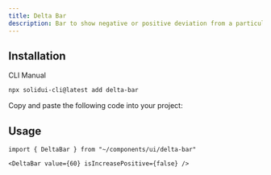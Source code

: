 ```yaml
---
title: Delta Bar
description: Bar to show negative or positive deviation from a particular threshold
---
```


<ComponentPreview name="delta-bar-demo" />

## Installation

<Tabs defaultValue="cli">

<TabsList>
  <TabsTrigger value="cli">CLI</TabsTrigger>
  <TabsTrigger value="manual">Manual</TabsTrigger>
</TabsList>

<TabsContent value="cli">

```bash
npx solidui-cli@latest add delta-bar
```

</TabsContent>

<TabsContent value="manual">

<Step>Copy and paste the following code into your project: </Step>

<ComponentSource name="delta-bar" />

</TabsContent>

</Tabs>

## Usage

```tsx
import { DeltaBar } from "~/components/ui/delta-bar"
```

```tsx
<DeltaBar value={60} isIncreasePositive={false} />
```
